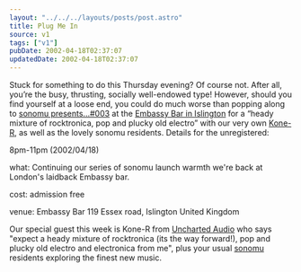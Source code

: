 ```yaml
---
layout: "../../../layouts/posts/post.astro"
title: Plug Me In
source: v1
tags: ["v1"]
pubDate: 2002-04-18T02:37:07
updatedDate: 2002-04-18T02:37:07
---
```


Stuck for something to do this Thursday evening? Of course not. After all, you&#8217;re the busy, thrusting, socially well-endowed type! However, should you find yourself at a loose end, you could do much worse than popping along to [sonomu presents&#8230;#003][1] at the [Embassy Bar in Islington][2] for a &#8220;heady mixture of rocktronica, pop and plucky old electro&#8221; with our very own [Kone-R][3], as well as the lovely sonomu residents. Details for the unregistered:

8pm-11pm (2002/04/18)

what:
Continuing our series of sonomu launch warmth we're back at London's laidback Embassy bar.

cost:
admission free

venue:
Embassy Bar 119 Essex road, Islington
United Kingdom

Our special guest this week is Kone-R from [Uncharted Audio](http://www.unchartedaudio.com/) who says "expect a heady mixture of rocktronica (its the way forward!), pop and plucky old electro and electronica from me", plus your usual [sonomu](http://sonomu.net/) residents exploring the finest new music.

[1]: http://www.sonomu.net/event/sonomupresents00-2.html "sonomu presents: requires registration"
[2]: http://www.portal.e-street.net/com/10024580 "Embassy bar on e-street"
[3]: http://www.sonomu.net/artist/kone-r/ "Kone-R profile on sonomu: requires registration"
